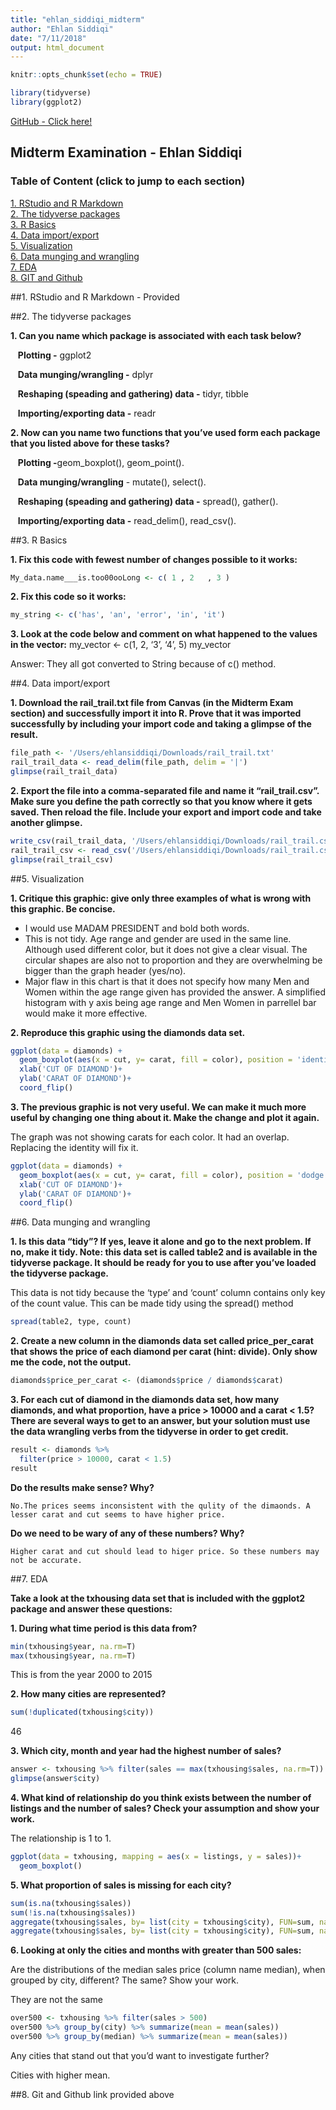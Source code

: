 ```yaml
---
title: "ehlan_siddiqi_midterm"
author: "Ehlan Siddiqi"
date: "7/11/2018"
output: html_document
---
```


```r
knitr::opts_chunk$set(echo = TRUE)
```
```r
library(tidyverse)
library(ggplot2)
```

[GitHub - Click here!](https://github.com/ehlan/compscix-415-2-assignments)

## Midterm Examination - Ehlan Siddiqi
### Table of Content (click to jump to each section)
<a href="#sec1">1. RStudio and R Markdown</a><br>
<a href="#sec2">2. The tidyverse packages</a><br>
<a href="#sec3">3. R Basics</a><br>
<a href="#sec4">4. Data import/export</a><br>
<a href="#sec5">5. Visualization</a><br>
<a href="#sec6">6. Data munging and wrangling</a><br>
<a href="#sec7">7. EDA</a><br>
<a href="#sec8">8. GIT and Github</a><br>


##<a name="sec1">1.</a> RStudio and R Markdown
 - Provided
 
##<a name="sec2">2.</a> The tidyverse packages

**1. Can you name which package is associated with each task below?**

&nbsp;&nbsp;&nbsp;**Plotting -** ggplot2

&nbsp;&nbsp;&nbsp;**Data munging/wrangling -** dplyr

&nbsp;&nbsp;&nbsp;**Reshaping (speading and gathering) data -** tidyr, tibble 

&nbsp;&nbsp;&nbsp;**Importing/exporting data -** readr

**2. Now can you name two functions that you've used form each package that you listed above for these tasks?**

&nbsp;&nbsp;&nbsp;**Plotting -**geom_boxplot(), geom_point().

&nbsp;&nbsp;&nbsp;**Data munging/wrangling** -  mutate(), select().
   
&nbsp;&nbsp;&nbsp;**Reshaping (speading and gathering) data -** spread(), gather().

&nbsp;&nbsp;&nbsp;**Importing/exporting data -** read_delim(), read_csv().

##<a name="sec3">3.</a> R Basics

**1. Fix this code with fewest number of changes possible to it works:**
```r
My_data.name___is.too00ooLong <- c( 1 , 2   , 3 )
```

**2. Fix this code so it works:**
```r
my_string <- c('has', 'an', 'error', 'in', 'it')
```
**3. Look at the code below and comment on what happened to the values in the vector:**
my_vector <- c(1, 2, '3', '4', 5)
my_vector

Answer: They all got converted to String because of c() method.

##<a name="sec4">4.</a> Data import/export

**1. Download the rail_trail.txt file from Canvas (in the Midterm Exam section) and successfully import it into R. Prove that it was imported successfully by including your import code and taking a glimpse of the result.**

```r
file_path <- '/Users/ehlansiddiqi/Downloads/rail_trail.txt'
rail_trail_data <- read_delim(file_path, delim = '|')
glimpse(rail_trail_data)
```

**2. Export the file into a comma-separated file and name it “rail_trail.csv”. Make sure you define the path correctly so that you know where it gets saved. Then reload the file. Include your export and import code and take another glimpse.**

```r
write_csv(rail_trail_data, '/Users/ehlansiddiqi/Downloads/rail_trail.csv')
rail_trail_csv <- read_csv('/Users/ehlansiddiqi/Downloads/rail_trail.csv')
glimpse(rail_trail_csv)
```

##<a name="sec5">5.</a> Visualization

**1. Critique this graphic: give only three examples of what is wrong with this graphic. Be concise.**

* I would use MADAM PRESIDENT and bold both words.
* This is not tidy. Age range and gender are used in the same line. Although used different color, but it does not give a clear visual. The circular shapes are also not to proportion and they are overwhelming be bigger than the graph header (yes/no).
* Major flaw in this chart is that it does not specify how many Men and Women within the age range given has provided the answer. A simplified histogram with y axis being age range and Men Women in parrellel bar would make it more effective.

**2. Reproduce this graphic using the diamonds data set.**
```r
ggplot(data = diamonds) +
  geom_boxplot(aes(x = cut, y= carat, fill = color), position = 'identity')+
  xlab('CUT OF DIAMOND')+
  ylab('CARAT OF DIAMOND')+
  coord_flip()
```

**3. The previous graphic is not very useful. We can make it much more useful by changing one thing about it. Make the change and plot it again.**

The graph was not showing carats for each color. It had an overlap. Replacing the identity will fix it.
```r
ggplot(data = diamonds) +
  geom_boxplot(aes(x = cut, y= carat, fill = color), position = 'dodge')+
  xlab('CUT OF DIAMOND')+
  ylab('CARAT OF DIAMOND')+ 
  coord_flip()
```

##<a name="sec6">6.</a> Data munging and wrangling

**1. Is this data “tidy”? If yes, leave it alone and go to the next problem. If no, make it tidy. Note: this data set is called table2 and is available in the tidyverse package. It should be ready for you to use after you’ve loaded the tidyverse package.**

This data is not tidy because the 'type' and 'count' column contains only key of the count value.
This can be made tidy using the spread() method
```r
spread(table2, type, count)
```

**2. Create a new column in the diamonds data set called price_per_carat that shows the price of each diamond per carat (hint: divide). Only show me the code, not the output.**
```r
diamonds$price_per_carat <- (diamonds$price / diamonds$carat)
```

**3. For each cut of diamond in the diamonds data set, how many diamonds, and what proportion, have a price > 10000 and a carat < 1.5? There are several ways to get to an answer, but your solution must use the data wrangling verbs from the tidyverse in order to get credit.**
```r
result <- diamonds %>% 
  filter(price > 10000, carat < 1.5)
result
```

  **Do the results make sense? Why?**
    
    No.The prices seems inconsistent with the qulity of the dimaonds. A lesser carat and cut seems to have higher price.
    
  **Do we need to be wary of any of these numbers? Why?**
    
    Higher carat and cut should lead to higer price. So these numbers may not be accurate.
    
##<a name="sec7">7.</a> EDA

**Take a look at the txhousing data set that is included with the ggplot2 package and answer these questions:**

**1. During what time period is this data from?**
```r
min(txhousing$year, na.rm=T)
max(txhousing$year, na.rm=T)
```
This is from the year 2000 to 2015

**2. How many cities are represented?**
```r
sum(!duplicated(txhousing$city))
```
46

**3. Which city, month and year had the highest number of sales?**
```r
answer <- txhousing %>% filter(sales == max(txhousing$sales, na.rm=T)) 
glimpse(answer$city)
```

**4. What kind of relationship do you think exists between the number of listings and the number of sales? Check your assumption and show your work.**

The relationship is 1 to 1.
```r
ggplot(data = txhousing, mapping = aes(x = listings, y = sales))+
  geom_boxplot()
```

**5. What proportion of sales is missing for each city?**


```r
sum(is.na(txhousing$sales))
sum(!is.na(txhousing$sales))
aggregate(txhousing$sales, by= list(city = txhousing$city), FUN=sum, na.rm = TRUE)
aggregate(txhousing$sales, by= list(city = txhousing$city), FUN=sum, na.rm = FALSE)

```

**6. Looking at only the cities and months with greater than 500 sales:**

  Are the distributions of the median sales price (column name median), when grouped by city, different? The same? Show your work.

They are not the same
```r
over500 <- txhousing %>% filter(sales > 500)
over500 %>% group_by(city) %>% summarize(mean = mean(sales))
over500 %>% group_by(median) %>% summarize(mean = mean(sales))
```

Any cities that stand out that you’d want to investigate further?

Cities with higher mean.

##<a name="sec8">8.</a> Git and Github
link provided above
